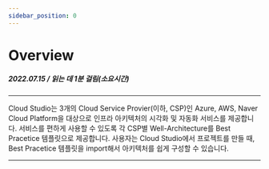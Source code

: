 ```yaml
---
sidebar_position: 0
---
```



# Overview
##### 2022.07.15 / 읽는 데 1분 걸림(소요시간)

*****
Cloud Studio는 3개의 Cloud Service Provier(이하, CSP)인 Azure, AWS, Naver Cloud Platform을 대상으로 인프라 아키텍처의 시각화 및 자동화 서비스를 제공합니다. 
서비스를 편하게 사용할 수 있도록 각 CSP별 Well-Architecture를 Best Pracetice 템플릿으로 제공합니다.
사용자는 Cloud Studio에서 프로젝트를 만들 때, Best Pracetice 템플릿을 import해서 아키텍처를 쉽게 구성할 수 있습니다.

*****